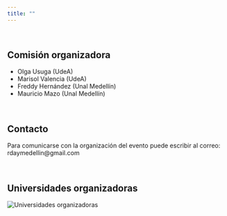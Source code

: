 ```yaml
---
title: ""
---
```


<br/>

## Comisión organizadora
- Olga Usuga (UdeA)
- Marisol Valencia (UdeA)
- Freddy Hernández (Unal Medellín)
- Mauricio Mazo (Unal Medellín)

<br/>

## Contacto
Para comunicarse con la organización del evento puede escribir al correo: rdaymedellin@gmail.com

<br/>

## Universidades organizadoras
<img src="imagenes/auxiliar.png" alt="Universidades organizadoras">
